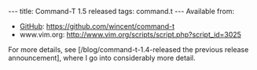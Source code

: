 ---
title: Command-T 1.5 released
tags: command.t
---
Available from:

* [[GitHub]]: https://github.com/wincent/command-t
* www.vim.org: http://www.vim.org/scripts/script.php?script_id=3025

For more details, see [/blog/command-t-1.4-released the previous release announcement], where I go into considerably more detail.
